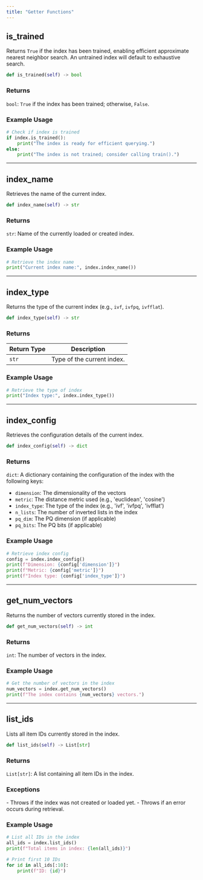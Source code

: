```yaml
---
title: "Getter Functions"
---
```


## is_trained

Returns `True` if the index has been trained, enabling efficient approximate nearest neighbor search. An untrained index will default to exhaustive search.

```python
def is_trained(self) -> bool
```

### Returns

`bool`: `True` if the index has been trained; otherwise, `False`.

### Example Usage

```python
# Check if index is trained
if index.is_trained():
    print("The index is ready for efficient querying.")
else:
    print("The index is not trained; consider calling train().")
```

---

## index_name

Retrieves the name of the current index.

```python
def index_name(self) -> str
```

### Returns

`str`: Name of the currently loaded or created index.

### Example Usage

```python
# Retrieve the index name
print("Current index name:", index.index_name())
```

---

## index_type

Returns the type of the current index (e.g., `ivf`, `ivfpq`, `ivfflat`).

```python
def index_type(self) -> str
```

### Returns
| Return Type | Description |
|-------------|-------------------------------------|
| `str` | Type of the current index. |

### Example Usage

```python
# Retrieve the type of index
print("Index type:", index.index_type())
```

---

## index_config

Retrieves the configuration details of the current index.

```python
def index_config(self) -> dict
```

### Returns

`dict`: A dictionary containing the configuration of the index with the following keys:
- `dimension`: The dimensionality of the vectors
- `metric`: The distance metric used (e.g., 'euclidean', 'cosine')
- `index_type`: The type of the index (e.g., 'ivf', 'ivfpq', 'ivfflat')
- `n_lists`: The number of inverted lists in the index
- `pq_dim`: The PQ dimension (if applicable)
- `pq_bits`: The PQ bits (if applicable)

### Example Usage

```python
# Retrieve index config
config = index.index_config()
print(f"Dimension: {config['dimension']}")
print(f"Metric: {config['metric']}")
print(f"Index type: {config['index_type']}")
```

---

## get_num_vectors

Returns the number of vectors currently stored in the index.

```python
def get_num_vectors(self) -> int
```

### Returns

`int`: The number of vectors in the index.

### Example Usage

```python
# Get the number of vectors in the index
num_vectors = index.get_num_vectors()
print(f"The index contains {num_vectors} vectors.")
```

---

## list_ids

Lists all item IDs currently stored in the index.

```python
def list_ids(self) -> List[str]
```

### Returns

`List[str]`: A list containing all item IDs in the index.

### Exceptions

<AccordionGroup>
    <Accordion title="ValueError">
        - Throws if the index was not created or loaded yet.
        - Throws if an error occurs during retrieval.
    </Accordion>
</AccordionGroup>

### Example Usage

```python
# List all IDs in the index
all_ids = index.list_ids()
print(f"Total items in index: {len(all_ids)}")

# Print first 10 IDs
for id in all_ids[:10]:
    print(f"ID: {id}")
```